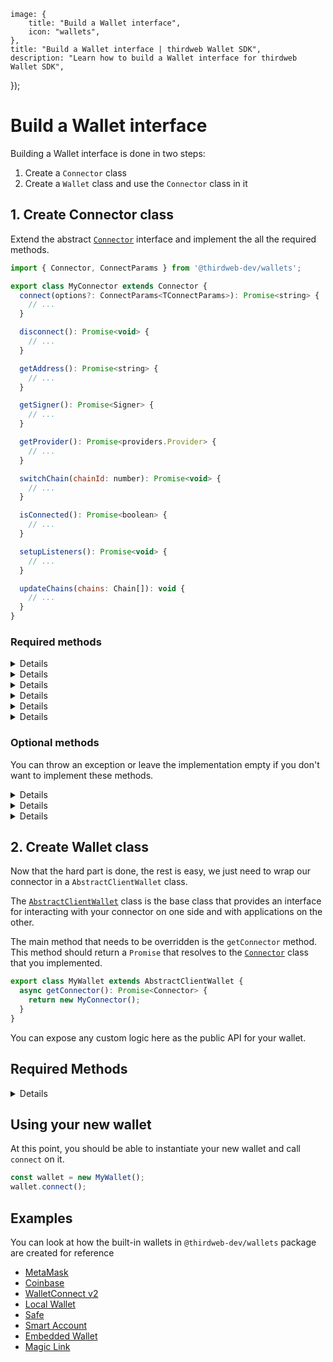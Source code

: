 
	image: {
		title: "Build a Wallet interface",
		icon: "wallets",
	},
	title: "Build a Wallet interface | thirdweb Wallet SDK",
	description: "Learn how to build a Wallet interface for thirdweb Wallet SDK",
});

# Build a Wallet interface

Building a Wallet interface is done in two steps:

1. Create a `Connector` class
2. Create a `Wallet` class and use the `Connector` class in it

## 1. Create Connector class

Extend the abstract [`Connector`](/references/wallets/v2/Connector) interface and implement the all the required methods.

```javascript
import { Connector, ConnectParams } from '@thirdweb-dev/wallets';

export class MyConnector extends Connector {
  connect(options?: ConnectParams<TConnectParams>): Promise<string> {
    // ...
  }

  disconnect(): Promise<void> {
    // ...
  }

  getAddress(): Promise<string> {
    // ...
  }

  getSigner(): Promise<Signer> {
    // ...
  }

  getProvider(): Promise<providers.Provider> {
    // ...
  }

  switchChain(chainId: number): Promise<void> {
    // ...
  }

  isConnected(): Promise<boolean> {
    // ...
  }

  setupListeners(): Promise<void> {
    // ...
  }

  updateChains(chains: Chain[]): void {
    // ...
  }
}
```

### Required methods

<Details summary='connect' id='connect'>

This method should trigger the connection flow of your wallet with the user's app.

The arguments needed to connect your wallet. This is specific to your wallet implementation which is why we leave it open for you to
add custom arguments here.

Returns a `string` containing the wallet address, or `undefined` if the connection failed.

</Details>

<Details summary='disconnect' id='disconnect'>

Disconnect the currently connected wallet from your app.

</Details>

<Details summary='getSigner' id='getSigner'>

Returns a `Promise<Signer>` with the ethers signer associated with your wallet.

</Details>

<Details summary='getProvider' id='getProvider'>

Returns a `Promise<providers.Provider>` with the ethers provider associated with your wallet.

</Details>

<Details summary='isConnected' id='isConnected'>

Returns a `Promise<boolean>` indicating whether the wallet is connected or not.

</Details>

<Details summary='getAddress' id='getAddress'>

Returns a `Promise<string>` with the currently connected wallet address.

</Details>

### Optional methods

You can throw an exception or leave the implementation empty if you don't want to implement these methods.

<Details summary='switchChain' id='switchChain' tags={["Optional"]}>

Switch the chain the wallet is connected to.

</Details>

<Details summary='setupListeners' id='setupListeners' tags={["Optional"]}>

This method should set all listeners needed for the wallet to work. It will be used by the `AbstractClientWallet` class to set up the listeners
when the wallet is connected.

</Details>

<Details summary='updateChains' id='updateChains' tags={["Optional"]}>

Update the array of chains the wallet can connect to.

</Details>

## 2. Create Wallet class

Now that the hard part is done, the rest is easy, we just need to wrap our connector in a `AbstractClientWallet` class.

The [`AbstractClientWallet`](/wallet/interface/abstract-client-wallet) class is the base
class that provides an interface for interacting with your connector on one side and with applications on the other.

The main method that needs to be overridden is the `getConnector` method. This method should return a `Promise`
that resolves to the [`Connector`](https://github.com/thirdweb-dev/js/blob/main/packages/wallets/src/evm/interfaces/connector.ts#L6)
class that you implemented.

```javascript
export class MyWallet extends AbstractClientWallet {
  async getConnector(): Promise<Connector> {
    return new MyConnector();
  }
}
```

You can expose any custom logic here as the public API for your wallet.

## Required Methods

<Details summary="getConnector" id="getConnector">

Returns a `Promise<Connector>` with the connector class that you implemented.

 </Details>

## Using your new wallet

At this point, you should be able to instantiate your new wallet and call `connect` on it.

```ts
const wallet = new MyWallet();
wallet.connect();
```

## Examples

You can look at how the built-in wallets in `@thirdweb-dev/wallets` package are created for reference

- [MetaMask](https://github.com/thirdweb-dev/js/blob/main/packages/wallets/src/evm/wallets/metamask.ts)
- [Coinbase](https://github.com/thirdweb-dev/js/blob/main/packages/wallets/src/evm/wallets/coinbase-wallet.ts)
- [WalletConnect v2](https://github.com/thirdweb-dev/js/blob/main/packages/wallets/src/evm/wallets/wallet-connect.ts)
- [Local Wallet](https://github.com/thirdweb-dev/js/blob/main/packages/wallets/src/evm/wallets/local-wallet.ts)
- [Safe](https://github.com/thirdweb-dev/js/blob/main/packages/wallets/src/evm/wallets/safe.ts)
- [Smart Account](https://github.com/thirdweb-dev/js/blob/main/packages/wallets/src/evm/wallets/smart-wallet.ts)
- [Embedded Wallet](https://github.com/thirdweb-dev/js/blob/main/packages/wallets/src/evm/wallets/embedded-wallet.ts)
- [Magic Link](https://github.com/thirdweb-dev/js/blob/main/packages/wallets/src/evm/wallets/magic.ts)
